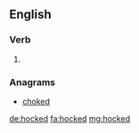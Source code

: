 ==English==

===Verb===
{{head|en}}

# {{en-past of|hock}}

===Anagrams===
* [[choked#English|choked]]

[[de:hocked]]
[[fa:hocked]]
[[mg:hocked]]